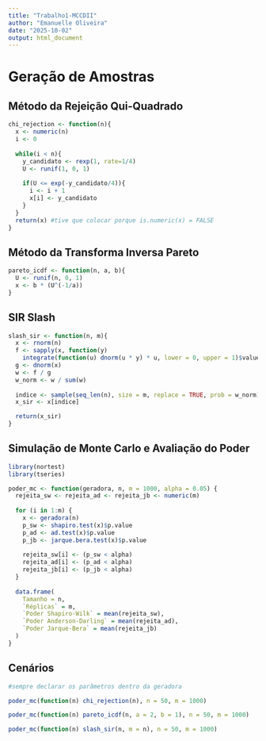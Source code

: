 ---
title: "Trabalho1-MCCDII"
author: "Emanuelle Oliveira"
date: "2025-10-02"
output: html_document
---

# Geração de Amostras

## Método da Rejeição Qui-Quadrado 
```{r rejection_chi_squared}
chi_rejection <- function(n){
  x <- numeric(n)
  i <- 0
  
  while(i < n){
    y_candidato <- rexp(1, rate=1/4)
    U <- runif(1, 0, 1)
    
    if(U <= exp(-y_candidato/4)){
      i <- i + 1
      x[i] <- y_candidato
    }
  }
  return(x) #tive que colocar porque is.numeric(x) = FALSE
}
```

## Método da Transforma Inversa Pareto
```{r icdf_pareto}
pareto_icdf <- function(n, a, b){
  U <- runif(n, 0, 1)
  x <- b * (U^(-1/a))
}
```

## SIR Slash
```{r sir_slash}
slash_sir <- function(n, m){
  x <- rnorm(n)
  f <- sapply(x, function(y) 
    integrate(function(u) dnorm(u * y) * u, lower = 0, upper = 1)$value)
  g <- dnorm(x)
  w <- f / g
  w_norm <- w / sum(w)
  
  indice <- sample(seq_len(n), size = m, replace = TRUE, prob = w_norm)
  x_sir <- x[indice]

  return(x_sir)
}
```

## Simulação de Monte Carlo e Avaliação do Poder
```{r poder_mc}
library(nortest)
library(tseries)

poder_mc <- function(geradora, n, m = 1000, alpha = 0.05) {
  rejeita_sw <- rejeita_ad <- rejeita_jb <- numeric(m)
  
  for (i in 1:m) {
    x <- geradora(n)
    p_sw <- shapiro.test(x)$p.value
    p_ad <- ad.test(x)$p.value
    p_jb <- jarque.bera.test(x)$p.value
    
    rejeita_sw[i] <- (p_sw < alpha)
    rejeita_ad[i] <- (p_ad < alpha)
    rejeita_jb[i] <- (p_jb < alpha)
  }
  
  data.frame(
    Tamanho = n,
    `Réplicas` = m,
    `Poder Shapiro-Wilk` = mean(rejeita_sw),
    `Poder Anderson-Darling` = mean(rejeita_ad),
    `Poder Jarque-Bera` = mean(rejeita_jb)
  )
}
```

## Cenários
```{r cenarios}
#sempre declarar os parâmetros dentro da geradora

poder_mc(function(n) chi_rejection(n), n = 50, m = 1000)

poder_mc(function(n) pareto_icdf(n, a = 2, b = 1), n = 50, m = 1000)

poder_mc(function(n) slash_sir(n, m = n), n = 50, m = 1000)
```